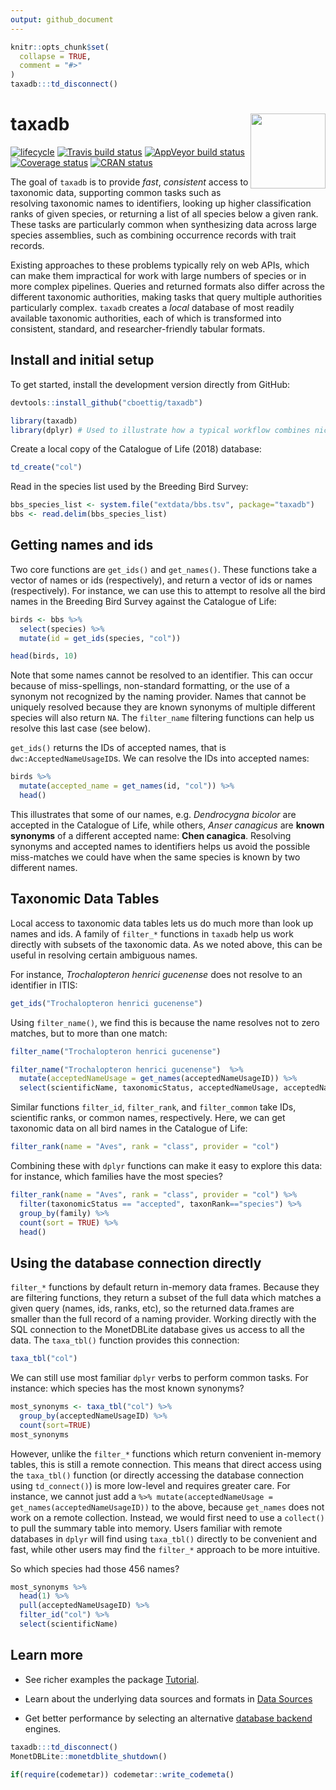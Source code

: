 ```yaml
---
output: github_document
---
```


<!-- README.md is generated from README.Rmd. Please edit that file -->

```r
knitr::opts_chunk$set(
  collapse = TRUE,
  comment = "#>"
)
taxadb:::td_disconnect()
```

# taxadb  <img src="man/figures/logo.svg" align="right" alt="" width="120" />

[![lifecycle](https://img.shields.io/badge/lifecycle-maturing-blue.svg)](https://www.tidyverse.org/lifecycle/#maturing)
[![Travis build status](https://travis-ci.org/cboettig/taxadb.svg?branch=master)](https://travis-ci.org/cboettig/taxadb)
[![AppVeyor build status](https://ci.appveyor.com/api/projects/status/github/cboettig/taxadb?branch=master&svg=true)](https://ci.appveyor.com/project/cboettig/taxadb)
[![Coverage status](https://codecov.io/gh/cboettig/taxadb/branch/master/graph/badge.svg)](https://codecov.io/github/cboettig/taxadb?branch=master)
[![CRAN status](https://www.r-pkg.org/badges/version/taxadb)](https://cran.r-project.org/package=taxadb)


The goal of `taxadb` is to provide *fast*, *consistent* access to taxonomic data, supporting common tasks such as resolving taxonomic names to identifiers, looking up higher classification ranks of given species, or returning a list of all species below a given rank. These tasks are particularly common when synthesizing data across large species assemblies, such as combining occurrence records with trait records. 

Existing approaches to these problems typically rely on web APIs, which can make them impractical for work with large numbers of species or in more complex pipelines.  Queries and returned formats also differ across the different taxonomic authorities, making tasks that query multiple authorities particularly complex. `taxadb` creates a *local* database of most readily available taxonomic authorities, each of which is transformed into consistent, standard, and researcher-friendly tabular formats.  


## Install and initial setup

To get started, install the development version directly from GitHub:

```r
devtools::install_github("cboettig/taxadb")
```


```r
library(taxadb)
library(dplyr) # Used to illustrate how a typical workflow combines nicely with `dplyr`
```

Create a local copy of the Catalogue of Life (2018) database: 

```r
td_create("col")
```


Read in the species list used by the Breeding Bird Survey:

```r
bbs_species_list <- system.file("extdata/bbs.tsv", package="taxadb")
bbs <- read.delim(bbs_species_list)
```

## Getting names and ids

Two core functions are `get_ids()` and `get_names()`.  These functions take a vector of names or ids (respectively), and return a vector of ids or names (respectively).  For instance, we can use this to attempt to resolve all the bird names in the Breeding Bird Survey against the Catalogue of Life:


```r
birds <- bbs %>% 
  select(species) %>% 
  mutate(id = get_ids(species, "col"))

head(birds, 10)
```

Note that some names cannot be resolved to an identifier.  This can occur because of miss-spellings, non-standard formatting, or the use of a synonym not recognized by the naming provider.  Names that cannot be uniquely resolved because they are known synonyms of multiple different species will also return `NA`.  The `filter_name` filtering functions can help us resolve this last case (see below).

`get_ids()` returns the IDs of accepted names, that is `dwc:AcceptedNameUsageID`s.  We can resolve the IDs into accepted names:


```r
birds %>% 
  mutate(accepted_name = get_names(id, "col")) %>% 
  head()
```

This illustrates that some of our names, e.g. *Dendrocygna bicolor* are accepted in the Catalogue of Life, while others, *Anser canagicus* are **known synonyms** of a different accepted name: **Chen canagica**.  Resolving synonyms and accepted names to identifiers helps us avoid the possible miss-matches we could have when the same species is known by two different names.


## Taxonomic Data Tables

Local access to taxonomic data tables lets us do much more than look up names and ids.  A family of `filter_*` functions in `taxadb` help us work directly with subsets of the taxonomic data.  As we noted above, this can be useful in resolving certain ambiguous names.  

For instance, *Trochalopteron henrici gucenense* does not resolve to an identifier in ITIS:

```r
get_ids("Trochalopteron henrici gucenense") 
```

Using `filter_name()`, we find this is because the name resolves not to zero matches, but to more than one match:

```r
filter_name("Trochalopteron henrici gucenense") 
```


```r
filter_name("Trochalopteron henrici gucenense")  %>%
  mutate(acceptedNameUsage = get_names(acceptedNameUsageID)) %>% 
  select(scientificName, taxonomicStatus, acceptedNameUsage, acceptedNameUsageID)
```


Similar functions `filter_id`, `filter_rank`, and `filter_common` take IDs, scientific ranks, or common names, respectively.  Here, we can get taxonomic data on all bird names in the Catalogue of Life:


```r
filter_rank(name = "Aves", rank = "class", provider = "col")
```

Combining these with `dplyr` functions can make it easy to explore this data: for instance, which families have the most species?


```r
filter_rank(name = "Aves", rank = "class", provider = "col") %>%
  filter(taxonomicStatus == "accepted", taxonRank=="species") %>% 
  group_by(family) %>%
  count(sort = TRUE) %>% 
  head()
```

## Using the database connection directly

`filter_*` functions by default return in-memory data frames.  Because they are filtering functions, they return a subset of the full data which matches a given query (names, ids, ranks, etc), so the returned data.frames are smaller than the full record of a naming provider.  Working directly with the SQL connection to the MonetDBLite database gives us access to all the data. The `taxa_tbl()` function provides this connection:

```r
taxa_tbl("col")
```

We can still use most familiar `dplyr` verbs to perform common tasks.  For instance: which species has the most known synonyms?

```r
most_synonyms <- taxa_tbl("col") %>% 
  group_by(acceptedNameUsageID) %>% 
  count(sort=TRUE)
most_synonyms
```
However, unlike the `filter_*` functions which return convenient in-memory tables, this is still a remote connection.  This means that direct access using the `taxa_tbl()` function (or directly accessing the database connection using `td_connect()`) is more low-level and requires greater care.  For instance, we cannot just add a `%>% mutate(acceptedNameUsage = get_names(acceptedNameUsageID))` to the above, because `get_names` does not work on a remote collection.  Instead, we would first need to use a `collect()` to pull the summary table into memory.  Users familiar with remote databases in `dplyr` will find using `taxa_tbl()` directly to be convenient and fast, while other users may find the `filter_*` approach to be more intuitive.


So which species had those 456 names?

```r
most_synonyms %>% 
  head(1) %>% 
  pull(acceptedNameUsageID) %>% 
  filter_id("col") %>%
  select(scientificName)
```

## Learn more

- See richer examples the package [Tutorial](https://cboettig.github.io/taxadb/articles/intro.html).

- Learn about the underlying data sources and formats in [Data Sources](https://cboettig.github.io/taxadb/articles/articles/data-sources.html)

- Get better performance by selecting an alternative [database backend](https://cboettig.github.io/taxadb/articles/articles/backends.html) engines.



```r
taxadb:::td_disconnect()
MonetDBLite::monetdblite_shutdown()

if(require(codemetar)) codemetar::write_codemeta()
```
